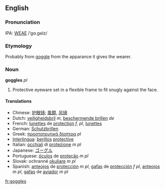 ==English==

===Pronunciation===
IPA: [[WEAE]] /ˈgɑ.gəlz/

===Etymology===
Probably from [[goggle]] from the apparance it gives the wearer.

===Noun===
'''goggles''' ''pl''

# Protective eyeware set in a flexible frame to fit snugly against the face.
 
==== Translations ==== 
*Chinese: [[护眼镜]]; [[風鏡]], [[风镜]]
*Dutch: [[veiligheidsbril]] ''m'', [[beschermende brillen]] ''de''
*French: [[lunettes]] de [[protection]] ''f, pl'', [[lunettes]]
*German: [[Schutzbrillen]]
*Greek: [[προστατευτικά δίοπτρα]] ''pl''
*[[Interlingua]]: [[berillos]] [[protective]] 
*Italian: [[occhiali]] di [[protezione]] ''m pl''
*Japanese: [[ゴーグル]]
*Portuguese: [[óculos]] de [[proteção]] ''m pl''
*Slovak: ochranné [[okuliare]] ''m pl''
*Spanish: [[anteojos]] de [[protección]] ''m pl'', [[gafas]] de [[protección]] ''f pl'', [[anteojos]] ''m pl'', [[gafas]] de [[aviador]] ''m pl''

[[fr:goggles]]
